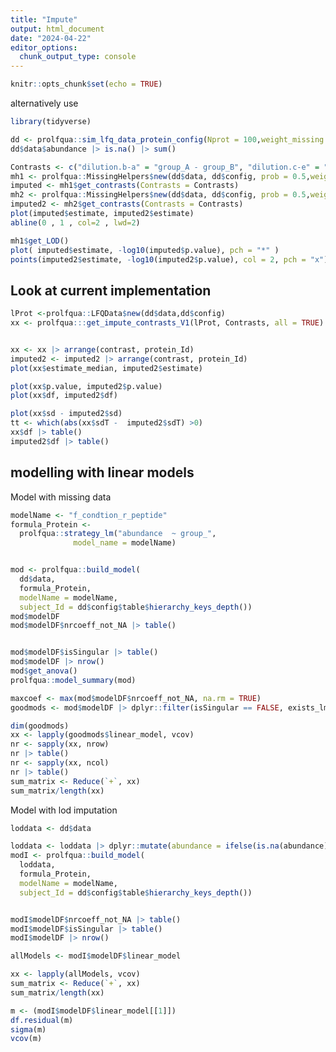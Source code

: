 ```yaml
---
title: "Impute"
output: html_document
date: "2024-04-22"
editor_options: 
  chunk_output_type: console
---
```


```r
knitr::opts_chunk$set(echo = TRUE)
```


alternatively use

```r
library(tidyverse)

dd <- prolfqua::sim_lfq_data_protein_config(Nprot = 100,weight_missing = 2)
dd$data$abundance |> is.na() |> sum()

Contrasts <- c("dilution.b-a" = "group_A - group_B", "dilution.c-e" = "group_A - group_Ctrl")
mh1 <- prolfqua::MissingHelpers$new(dd$data, dd$config, prob = 0.5,weighted = TRUE)
imputed <- mh1$get_contrasts(Contrasts = Contrasts)
mh2 <- prolfqua::MissingHelpers$new(dd$data, dd$config, prob = 0.5,weighted = FALSE)
imputed2 <- mh2$get_contrasts(Contrasts = Contrasts)
plot(imputed$estimate, imputed2$estimate)
abline(0 , 1 , col=2 , lwd=2)

mh1$get_LOD()
plot( imputed$estimate, -log10(imputed$p.value), pch = "*" )
points(imputed2$estimate, -log10(imputed2$p.value), col = 2, pch = "x")

```




## Look at current implementation






```r
lProt <-prolfqua::LFQData$new(dd$data,dd$config)
xx <- prolfqua:::get_impute_contrasts_V1(lProt, Contrasts, all = TRUE)


xx <- xx |> arrange(contrast, protein_Id)
imputed2 <- imputed2 |> arrange(contrast, protein_Id)
plot(xx$estimate_median, imputed2$estimate)

plot(xx$p.value, imputed2$p.value)
plot(xx$df, imputed2$df)

plot(xx$sd - imputed2$sd)
tt <- which(abs(xx$sdT -  imputed2$sdT) >0)
xx$df |> table()
imputed2$df |> table()


```

## modelling with linear models


Model with missing data

```r
modelName <- "f_condtion_r_peptide"
formula_Protein <-
  prolfqua::strategy_lm("abundance  ~ group_",
              model_name = modelName)


mod <- prolfqua::build_model(
  dd$data,
  formula_Protein,
  modelName = modelName,
  subject_Id = dd$config$table$hierarchy_keys_depth())
mod$modelDF
mod$modelDF$nrcoeff_not_NA |> table()


mod$modelDF$isSingular |> table()
mod$modelDF |> nrow()
mod$get_anova()
prolfqua::model_summary(mod)

maxcoef <- max(mod$modelDF$nrcoeff_not_NA, na.rm = TRUE)
goodmods <- mod$modelDF |> dplyr::filter(isSingular == FALSE, exists_lmer == TRUE, nrcoeff_not_NA == maxcoef)

dim(goodmods)
xx <- lapply(goodmods$linear_model, vcov)
nr <- sapply(xx, nrow)
nr |> table()
nr <- sapply(xx, ncol)
nr |> table()
sum_matrix <- Reduce(`+`, xx)
sum_matrix/length(xx)


```

Model with lod imputation

```r
loddata <- dd$data

loddata <- loddata |> dplyr::mutate(abundance = ifelse(is.na(abundance), mh1$get_LOD(), abundance))
modI <- prolfqua::build_model(
  loddata,
  formula_Protein,
  modelName = modelName,
  subject_Id = dd$config$table$hierarchy_keys_depth())


modI$modelDF$nrcoeff_not_NA |> table()
modI$modelDF$isSingular |> table()
modI$modelDF |> nrow()

allModels <- modI$modelDF$linear_model

xx <- lapply(allModels, vcov)
sum_matrix <- Reduce(`+`, xx)
sum_matrix/length(xx)


```


```r
m <- (modI$modelDF$linear_model[[1]])
df.residual(m)
sigma(m)
vcov(m)

```
